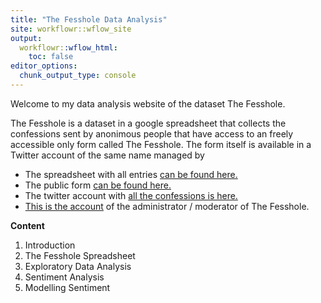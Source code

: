 ```yaml
---
title: "The Fesshole Data Analysis"
site: workflowr::wflow_site
output:
  workflowr::wflow_html:
    toc: false
editor_options:
  chunk_output_type: console
---
```


Welcome to my data analysis website of the dataset The Fesshole.

The Fesshole is a dataset in a google spreadsheet that collects the confessions
sent by anonimous people that have access to an freely accessible only form called
The Fesshole.  The form itself is available in a Twitter account of the same name
managed by 

 * The spreadsheet with all entries [can be found here.](https://docs.google.com/spreadsheets/d/1wiUl3SiU6qlRU50WN1sKZ0ERXXj_7WVvF5QFxTMTAaY/edit#gid=1599891978)
 * The public form [can be found here.](https://docs.google.com/forms/d/e/1FAIpQLSc5XIfmezx_-fDnwpKC9QW_cC3MtrHTyVTOpPiWAIOlIu6RtA/viewformd)
 * The twitter account with [all the confessions is here.](https://twitter.com/fesshole)
 * [This is the account](https://twitter.com/robmanuel) of the administrator / moderator of The Fesshole.
 
 **Content**
 
 01. Introduction
 02. The Fesshole Spreadsheet 
 03. Exploratory Data Analysis
 04. Sentiment Analysis
 05. Modelling Sentiment
 
 
